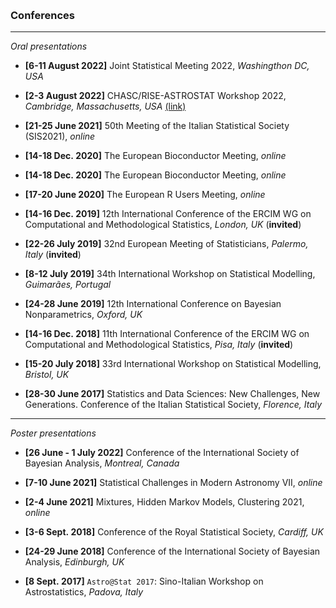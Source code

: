 &nbsp;  

### **Conferences**


---

*Oral presentations*

  - **[6-11 August 2022]** Joint Statistical Meeting 2022, *Washingthon DC, USA*

  - **[2-3 August 2022]** CHASC/RISE-ASTROSTAT Workshop 2022, *Cambridge, Massachusetts, USA* [(link)](https://hea-www.harvard.edu/AstroStat/CHASC_2122/workshop.html#description)

  - **[21-25 June 2021]** 50th Meeting of the Italian Statistical Society (SIS2021), *online*

  - **[14-18 Dec. 2020]** The European Bioconductor Meeting, *online*

  - **[14-18 Dec. 2020]** The European Bioconductor Meeting, *online*
  
  - **[17-20 June 2020]** The European R Users Meeting, *online*
  
  - **[14-16 Dec. 2019]** 12th International Conference of the ERCIM WG on Computational and
Methodological Statistics, *London, UK* (**invited**)

  - **[22-26 July 2019]** 32nd European Meeting of Statisticians, *Palermo, Italy* (**invited**)
  
  - **[8-12 July 2019]** 34th International Workshop on Statistical Modelling, *Guimarães, Portugal*
  
  - **[24-28 June 2019]** 12th International Conference on Bayesian Nonparametrics, *Oxford, UK*
  
  - **[14-16 Dec. 2018]** 11th International Conference of the ERCIM WG on Computational and
Methodological Statistics, *Pisa, Italy* (**invited**)

  - **[15-20 July 2018]** 33rd International Workshop on Statistical Modelling, *Bristol, UK*
  
  - **[28-30 June 2017]** Statistics and Data Sciences: New Challenges, New Generations.
Conference of the Italian Statistical Society, *Florence, Italy*

---

*Poster presentations*

  - **[26 June - 1 July 2022]** Conference of the International Society of Bayesian Analysis, *Montreal, Canada*
  
  - **[7-10 June 2021]** Statistical Challenges in Modern Astronomy VII, *online*
  
  - **[2-4 June 2021]** Mixtures, Hidden Markov Models, Clustering 2021, *online*

  - **[3-6 Sept. 2018]** Conference of the Royal Statistical Society, *Cardiff, UK*
  
  - **[24-29 June 2018]** Conference of the International Society of Bayesian Analysis, *Edinburgh, UK*
  
  - **[8 Sept. 2017]** `Astro@Stat 2017`: Sino-Italian Workshop on Astrostatistics, *Padova, Italy*

